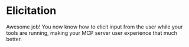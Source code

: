 # Elicitation

<EpicVideo url="https://www.epicai.pro/workshops/day-3-advanced-tools-sampling-and-elicitation/break~pa6st" />

Awesome job! You now know how to elicit input from the user while your tools are running, making your MCP server user experience that much better.
